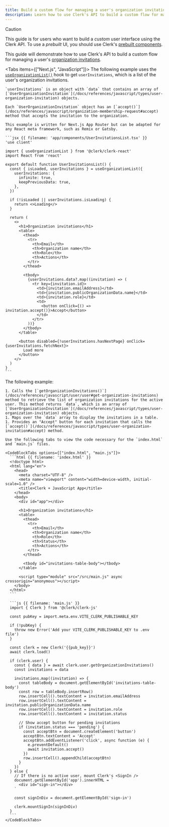 ```yaml
---
title: Build a custom flow for managing a user's organization invitations
description: Learn how to use Clerk's API to build a custom flow for managing a user's organization invitations.
---
```


> [!CAUTION]
> This guide is for users who want to build a _custom_ user interface using the Clerk API. To use a _prebuilt_ UI, you should use Clerk's [prebuilt components](/docs/components/overview).

This guide will demonstrate how to use Clerk's API to build a custom flow for managing a user's [organization invitations](/docs/organizations/overview#organization-invitations).

<Tabs items={["Next.js", "JavaScript"]}>
  <Tab>
    The following example uses the [`useOrganizationList()`](/docs/references/react/use-organization) hook to get `userInvitations`, which is a list of the user's organization invitations.

    `userInvitations` is an object with `data` that contains an array of [`UserOrganizationInvitation`](/docs/references/javascript/types/user-organization-invitation) objects.

    Each `UserOrganizationInvitation` object has an [`accept()`](/docs/references/javascript/organization-membership-request#accept) method that accepts the invitation to the organization.

    This example is written for Next.js App Router but can be adapted for any React meta framework, such as Remix or Gatsby.

    ```jsx {{ filename: 'app/components/UserInvitationsList.tsx' }}
    'use client'

    import { useOrganizationList } from '@clerk/clerk-react'
    import React from 'react'

    export default function UserInvitationsList() {
      const { isLoaded, userInvitations } = useOrganizationList({
        userInvitations: {
          infinite: true,
          keepPreviousData: true,
        },
      })

      if (!isLoaded || userInvitations.isLoading) {
        return <>Loading</>
      }

      return (
        <>
          <h1>Organization invitations</h1>
          <table>
            <thead>
              <tr>
                <th>Email</th>
                <th>Organization name</th>
                <th>Role</th>
                <th>Actions</th>
              </tr>
            </thead>

            <tbody>
              {userInvitations.data?.map((invitation) => (
                <tr key={invitation.id}>
                  <td>{invitation.emailAddress}</td>
                  <td>{invitation.publicOrganizationData.name}</td>
                  <td>{invitation.role}</td>
                  <td>
                    <button onClick={() => invitation.accept()}>Accept</button>
                  </td>
                </tr>
              ))}
            </tbody>
          </table>

          <button disabled={!userInvitations.hasNextPage} onClick={userInvitations.fetchNext}>
            Load more
          </button>
        </>
      )
    }
    ```
  </Tab>

  <Tab>
    The following example:

    1. Calls the [`getOrganizationInvitations()`](/docs/references/javascript/user/user#get-organization-invitations) method to retrieve the list of organization invitations for the active user. This method returns `data`, which is an array of [`UserOrganizationInvitation`](/docs/references/javascript/types/user-organization-invitation) objects.
    1. Maps over the `data` array to display the invitations in a table.
    1. Provides an "Accept" button for each invitation that calls the [`accept()`](/docs/references/javascript/types/user-organization-invitation#accept) method.

    Use the following tabs to view the code necessary for the `index.html` and `main.js` files.

    <CodeBlockTabs options={["index.html", "main.js"]}>
      ```html {{ filename: 'index.html' }}
      <!doctype html>
      <html lang="en">
        <head>
          <meta charset="UTF-8" />
          <meta name="viewport" content="width=device-width, initial-scale=1.0" />
          <title>Clerk + JavaScript App</title>
        </head>
        <body>
          <div id="app"></div>

          <h1>Organization invitations</h1>
          <table>
            <thead>
              <tr>
                <th>Email</th>
                <th>Organization name</th>
                <th>Role</th>
                <th>Status</th>
                <th>Actions</th>
              </tr>
            </thead>

            <tbody id="invitations-table-body"></tbody>
          </table>

          <script type="module" src="/src/main.js" async crossorigin="anonymous"></script>
        </body>
      </html>
      ```

      ```js {{ filename: 'main.js' }}
      import { Clerk } from '@clerk/clerk-js'

      const pubKey = import.meta.env.VITE_CLERK_PUBLISHABLE_KEY

      if (!pubKey) {
        throw new Error('Add your VITE_CLERK_PUBLISHABLE_KEY to .env file')
      }

      const clerk = new Clerk('{{pub_key}}')
      await clerk.load()

      if (clerk.user) {
        const { data } = await clerk.user.getOrganizationInvitations()
        const invitations = data

        invitations.map((invitation) => {
          const tableBody = document.getElementById('invitations-table-body')
          const row = tableBody.insertRow()
          row.insertCell().textContent = invitation.emailAddress
          row.insertCell().textContent = invitation.publicOrganizationData.name
          row.insertCell().textContent = invitation.role
          row.insertCell().textContent = invitation.status

          // Show accept button for pending invitations
          if (invitation.status === 'pending') {
            const acceptBtn = document.createElement('button')
            acceptBtn.textContent = 'Accept'
            acceptBtn.addEventListener('click', async function (e) {
              e.preventDefault()
              await invitation.accept()
            })
            row.insertCell().appendChild(acceptBtn)
          }
        })
      } else {
        // If there is no active user, mount Clerk's <SignIn />
        document.getElementById('app').innerHTML = `
          <div id="sign-in"></div>
        `

        const signInDiv = document.getElementById('sign-in')

        clerk.mountSignIn(signInDiv)
      }
      ```
    </CodeBlockTabs>
  </Tab>
</Tabs>

